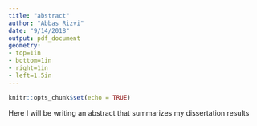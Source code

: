 ```yaml
---
title: "abstract"
author: "Abbas Rizvi"
date: "9/14/2018"
output: pdf_document  
geometry:
- top=1in
- bottom=1in
- right=1in
- left=1.5in
---
```


```r
knitr::opts_chunk$set(echo = TRUE)
```


Here I will be writing an abstract that summarizes my dissertation results